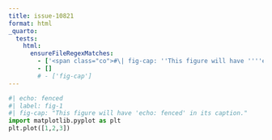 ```yaml
---
title: issue-10821
format: html
_quarto:
  tests:
    html:
      ensureFileRegexMatches:
        - ['<span class="co">#\| fig-cap: ''This figure will have ''''echo: fenced'''' in its caption.''</span>']
        - []
        # - ['fig-cap']
---
```


```python
#| echo: fenced
#| label: fig-1
#| fig-cap: "This figure will have 'echo: fenced' in its caption."
import matplotlib.pyplot as plt
plt.plot([1,2,3])
```
